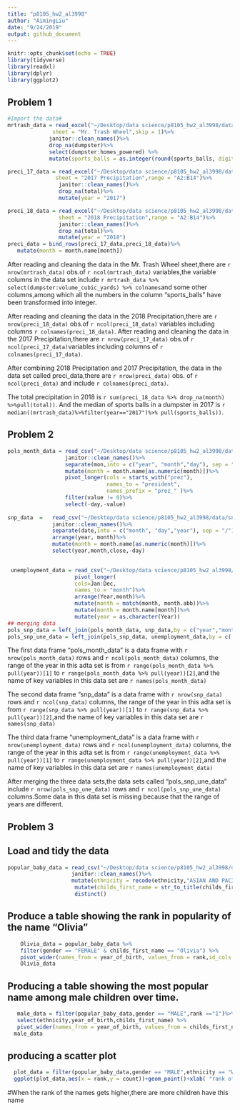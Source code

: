 ```yaml
---
title: "p8105_hw2_al3998"
author: "AimingLiu"
date: "9/24/2019"
output: github_document
---
```


```r
knitr::opts_chunk$set(echo = TRUE)
library(tidyverse)
library(readxl)
library(dplyr)
library(ggplot2)
```

## Problem 1
```r
#Import the data#
mrtrash_data = read_excel("~/Desktop/data science/p8105_hw2_al3998/data/TrashWheel.xlsx",
              sheet = "Mr. Trash Wheel",skip = 1)%>%
             janitor::clean_names()%>% 
             drop_na(dumpster)%>%
             select(dumpster:homes_powered) %>% 
             mutate(sports_balls = as.integer(round(sports_balls, digits = 0)))

preci_17_data = read_excel("~/Desktop/data science/p8105_hw2_al3998/data/TrashWheel.xlsx",
               sheet = "2017 Precipitation",range = "A2:B14")%>%
                janitor::clean_names()%>%
                drop_na(total)%>%
                mutate(year = "2017")             

preci_18_data = read_excel("~/Desktop/data science/p8105_hw2_al3998/data/TrashWheel.xlsx",
                sheet = "2018 Precipitation",range = "A2:B14")%>%
                janitor::clean_names()%>%
                drop_na(total)%>%
                mutate(year = "2018")
preci_data = bind_rows(preci_17_data,preci_18_data)%>%
   mutate(month = month.name[month])
```
After reading and cleaning the data in the Mr. Trash Wheel sheet,there are `r nrow(mrtrash_data)` obs.of `r ncol(mrtrash_data)` variables,the variable columns in the data set include `r mrtrash_data %>% select(dumpster:volume_cubic_yards) %>% colnames`and some other columns,among which all the numbers in the column "sports_balls" have been transformed into integer.

After reading and cleaning the data in the 2018 Precipitation,there are `r nrow(preci_18_data)`  obs.of `r ncol(preci_18_data)` variables including columns `r colnames(preci_18_data)`.
After reading and cleaning the data in the 2017 Precipitation,there are `r nrow(preci_17_data)` obs.of `r ncol(preci_17_data)`variables including columns of `r colnames(preci_17_data)`.

After  combining 2018 Precipitation and 2017 Precipitation, the data in the data set called preci_data,there are `r nrow(preci_data)` obs. of `r ncol(preci_data)` and include `r colnames(preci_data)`.

The total precipitation in 2018 is `r sum(preci_18_data %>% drop_na(month) %>%pull(total))`.
And the median of sports balls in a dumpster in 2017 is `r median((mrtrash_data)%>%filter(year=="2017")%>% pull(sports_balls))`.


## Problem 2
```r
pols_month_data = read_csv("~/Desktop/data science/p8105_hw2_al3998/data/pols-month.csv")%>%
                  janitor::clean_names()%>%
                  separate(mon,into = c("year", "month","day"), sep = "-")%>%
                  mutate(month = month.name[as.numeric(month)])%>%
                  pivot_longer(cols = starts_with("prez"),
                               names_to = "president",
                               names_prefix = "prez_" )%>%
                  filter(value != 0)%>%
                  select(-day,-value)
 
snp_data  =   read_csv("~/Desktop/data science/p8105_hw2_al3998/data/snp.csv")%>%               
              janitor::clean_names()%>%
              separate(date,into = c("month", "day","year"), sep = "/")%>%
              arrange(year, month)%>%
              mutate(month = month.name[as.numeric(month)])%>%
              select(year,month,close,-day)

 
 unemployment_data = read_csv("~/Desktop/data science/p8105_hw2_al3998/data/unemployment.csv")%>%
                     pivot_longer(
                     cols=Jan:Dec,
                     names_to = "month")%>%
                     arrange(Year,month)%>%
                     mutate(month = match(month, month.abb))%>%
                     mutate(month = month.name[month])%>%
                     mutate(year = as.character(Year))
## merging data                    
pols_snp_data = left_join(pols_month_data, snp_data,by = c("year","month"))      
pols_snp_une_data = left_join(pols_snp_data, unemployment_data,by = c( "year","month"))
```

The first data frame "pols_month_data" is a data frame with `r nrow(pols_month_data)` rows and `r ncol(pols_month_data)` columns, the range of the year in this adta set is from `r range(pols_month_data %>% pull(year))[1]` to `r range(pols_month_data %>% pull(year))[2]`,and the name of key variables in this data set are `r names(pols_month_data)`

The second data frame "snp_data" is a data frame with `r nrow(snp_data)` rows and `r ncol(snp_data)` columns, the range of the year in this adta set is from `r range(snp_data %>% pull(year))[1]` to `r range(snp_data %>% pull(year))[2]`,and the name of key variables in this data set are `r names(snp_data)`

The third data frame "unemployment_data" is a data frame with `r nrow(unemployment_data)` rows and `r ncol(unemployment_data)` columns, the range of the year in this adta set is from `r range(unemployment_data %>% pull(year))[1]` to `r range(unemployment_data %>% pull(year))[2]`,and the name of key variables in this data set are `r names(unemployment_data)`

After merging the three data sets,the data sets called "pols_snp_une_data" include `r nrow(pols_snp_une_data)` rows and `r ncol(pols_snp_une_data)` columns.Some data in this data set is missing because that the range of years are different.

## Problem 3
## Load and tidy the data
```r
popular_baby_data = read_csv("~/Desktop/data science/p8105_hw2_al3998/data/Popular_Baby_Names.csv")%>%
                    janitor::clean_names()%>%
                    mutate(ethnicity = recode(ethnicity,"ASIAN AND PACIFIC ISLANDER" = "ASIAN AND PACI","BLACK NON HISPANIC" = "BLACK NON HISP","WHITE NON HISPANIC" = "WHITE NON HISP"))%>%
                     mutate(childs_first_name = str_to_title(childs_first_name))%>%
                     distinct()
```
## Produce a table showing the rank in popularity of the name “Olivia”
```r
    Olivia_data = popular_baby_data %>% 
    filter(gender == "FEMALE" & childs_first_name == "Olivia") %>%
    pivot_wider(names_from = year_of_birth, values_from = rank,id_cols = ethnicity)
    Olivia_data
```

## Producing a table showing the most popular name among male children over time.
```r
   male_data = filter(popular_baby_data,gender == "MALE",rank =="1")%>%
   select(ethnicity,year_of_birth,childs_first_name) %>% 
   pivot_wider(names_from = year_of_birth, values_from = childs_first_name)
  male_data
```

## producing a scatter plot
```r
  plot_data = filter(popular_baby_data,gender == "MALE",ethnicity == "WHITE NON HISP",year_of_birth == "2016")
  ggplot(plot_data,aes(x = rank,y = count))+geom_point()+xlab( "rank of the names")+ ylab( "number of children with a name")
```
 
#When the rank of the names gets higher,there are more children have this name

